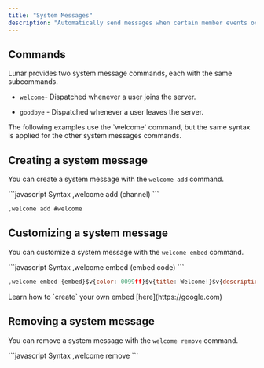 ```yaml
---
title: "System Messages"
description: "Automatically send messages when certain member events occur."
---
```


## Commands

Lunar provides two system message commands, each with the same subcommands.

* `welcome`- Dispatched whenever a user joins the server.

* `goodbye` - Dispatched whenever a user leaves the server.

<Info>
  The following examples use the `welcome` command, but the same syntax is applied for the other system messages commands.
</Info>

## Creating a system message

You can create a system message with the `welcome add` command.

<CodeGroup>
  ```javascript Syntax
  ,welcome add (channel)
  ```

  ```javascript Example
  ,welcome add #welcome
  ```
</CodeGroup>

## Customizing a system message

You can customize a system message with the `welcome embed` command.

<CodeGroup>
  ```javascript Syntax
  ,welcome embed (embed code)
  ```

  ```javascript Example
  ,welcome embed {embed}$v{color: 0099ff}$v{title: Welcome!}$v{description: Hello, welcome to our server!}
  ```
</CodeGroup>

<Tip>
  Learn how to `create` your own embed [here](https://google.com)
</Tip>

## Removing a system message

You can remove a system message with the `welcome remove` command.

<CodeGroup>
  ```javascript Syntax
  ,welcome remove
  ```
</CodeGroup>